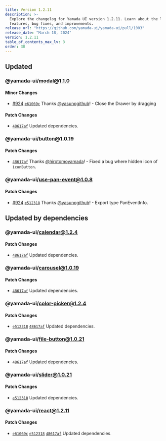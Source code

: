 ```yaml
---
title: Version 1.2.11
description: >-
  Explore the changelog for Yamada UI version 1.2.11. Learn about the latest
  features, bug fixes, and improvements.
release_url: "https://github.com/yamada-ui/yamada-ui/pull/1003"
release_date: "March 18, 2024"
version: 1.2.11
table_of_contents_max_lv: 3
order: 30
---
```


## Updated

### @yamada-ui/modal@1.1.0

#### Minor Changes

- [#924](https://github.com/yamada-ui/yamada-ui/pull/924) [`e61069c`](https://github.com/yamada-ui/yamada-ui/commit/e61069c5a8b77f7c6bdd50e5b3a5d63cf3ee223d) Thanks [@yasunogithub](https://github.com/yasunogithub)! - Close the Drawer by dragging

#### Patch Changes

- [`48617af`](https://github.com/yamada-ui/yamada-ui/commit/48617af4b88f40403e8c7bfd7ca495fb8a7523f8) Updated dependencies.

### @yamada-ui/button@1.0.19

#### Patch Changes

- [`48617af`](https://github.com/yamada-ui/yamada-ui/commit/48617af4b88f40403e8c7bfd7ca495fb8a7523f8) Thanks [@hirotomoyamada](https://github.com/hirotomoyamada)! - Fixed a bug where hidden icon of `iconButton`.

### @yamada-ui/use-pan-event@1.0.8

#### Patch Changes

- [#924](https://github.com/yamada-ui/yamada-ui/pull/924) [`e512318`](https://github.com/yamada-ui/yamada-ui/commit/e512318cd10410893eeb2cdd261a6c61552f3b32) Thanks [@yasunogithub](https://github.com/yasunogithub)! - Export type PanEventInfo.

## Updated by dependencies

### @yamada-ui/calendar@1.2.4

#### Patch Changes

- [`48617af`](https://github.com/yamada-ui/yamada-ui/commit/48617af4b88f40403e8c7bfd7ca495fb8a7523f8) Updated dependencies.

### @yamada-ui/carousel@1.0.19

#### Patch Changes

- [`48617af`](https://github.com/yamada-ui/yamada-ui/commit/48617af4b88f40403e8c7bfd7ca495fb8a7523f8) Updated dependencies.

### @yamada-ui/color-picker@1.2.4

#### Patch Changes

- [`e512318`](https://github.com/yamada-ui/yamada-ui/commit/e512318cd10410893eeb2cdd261a6c61552f3b32) [`48617af`](https://github.com/yamada-ui/yamada-ui/commit/48617af4b88f40403e8c7bfd7ca495fb8a7523f8) Updated dependencies.

### @yamada-ui/file-button@1.0.21

#### Patch Changes

- [`48617af`](https://github.com/yamada-ui/yamada-ui/commit/48617af4b88f40403e8c7bfd7ca495fb8a7523f8) Updated dependencies.

### @yamada-ui/slider@1.0.21

#### Patch Changes

- [`e512318`](https://github.com/yamada-ui/yamada-ui/commit/e512318cd10410893eeb2cdd261a6c61552f3b32) Updated dependencies.

### @yamada-ui/react@1.2.11

#### Patch Changes

- [`e61069c`](https://github.com/yamada-ui/yamada-ui/commit/e61069c5a8b77f7c6bdd50e5b3a5d63cf3ee223d) [`e512318`](https://github.com/yamada-ui/yamada-ui/commit/e512318cd10410893eeb2cdd261a6c61552f3b32) [`48617af`](https://github.com/yamada-ui/yamada-ui/commit/48617af4b88f40403e8c7bfd7ca495fb8a7523f8) Updated dependencies.
